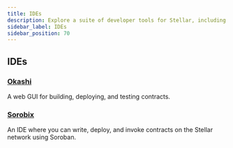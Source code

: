 ```yaml
---
title: IDEs
description: Explore a suite of developer tools for Stellar, including anchor directory, demo wallet, Polaris, asset sandbox, block explorers, CLI, data indexers, GUIs, IDEs, network status, smart contract resources, and wallets.
sidebar_label: IDEs
sidebar_position: 70
---
```


## IDEs

### [Okashi](https://okashi.dev)

A web GUI for building, deploying, and testing contracts.

### [Sorobix](https://sorobix.vercel.app/)

An IDE where you can write, deploy, and invoke contracts on the Stellar network using Soroban.
